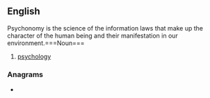 ==English==

Psychonomy is the science of the information laws that make up the character of the human being and their manifestation in our environment.===Noun===
{{en-noun|-}}

# {{label|en|dated}} [[psychology]]

===Anagrams===
* {{l|en|cohyponyms}}